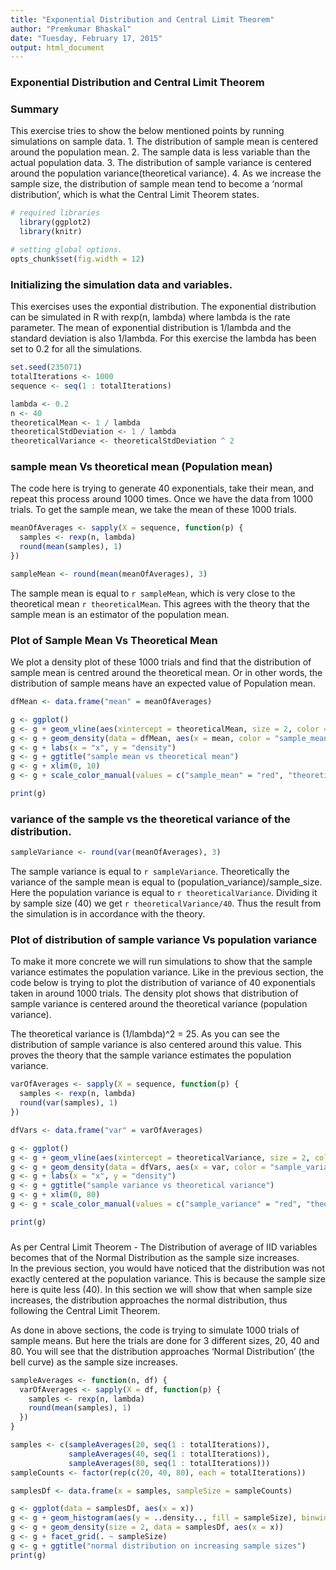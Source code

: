 ```yaml
---
title: "Exponential Distribution and Central Limit Theorem"
author: "Premkumar Bhaskal"
date: "Tuesday, February 17, 2015"
output: html_document
---
```

### Exponential Distribution and Central Limit Theorem

### Summary
This exercise tries to show the below mentioned points by running simulations on sample data.
  1. The distribution of sample mean is centered around the population mean.
  2. The sample data is less variable than the actual population data. 
  3. The distribution of sample variance is centered around the population variance(theoretical variance).
  4. As we increase the sample size, the distribution of sample mean tend to become a 'normal distribution', which is what the Central Limit Theorem states.

```r
# required libraries
  library(ggplot2)
  library(knitr)
```

```r
# setting global options.
opts_chunk$set(fig.width = 12)
```

### Initializing the simulation data and variables.
This exercises uses the expontial distribution. The exponential distribution can be simulated in R with rexp(n, lambda) where lambda is the rate parameter. The mean of exponential distribution is 1/lambda and the standard deviation is also 1/lambda.
For this exercise the lambda has been set to 0.2 for all the simulations.
```r
set.seed(235071)
totalIterations <- 1000
sequence <- seq(1 : totalIterations)

lambda <- 0.2
n <- 40
theoreticalMean <- 1 / lambda
theoreticalStdDeviation <- 1 / lambda
theoreticalVariance <- theoreticalStdDeviation ^ 2

```


### sample mean Vs theoretical mean (Population mean)
The code here is trying to generate 40 exponentials, take their mean, and repeat this process around 1000 times. Once we have the data from 1000 trials. To get the sample mean, we take the mean of these 1000 trials.

```r

meanOfAverages <- sapply(X = sequence, function(p) {
  samples <- rexp(n, lambda)
  round(mean(samples), 1)
})

sampleMean <- round(mean(meanOfAverages), 3)

```

The sample mean is equal to `r sampleMean`, which is very close to the theoretical mean `r theoreticalMean`. This agrees with the theory that the sample mean is an estimator of the population mean.


### Plot of Sample Mean Vs Theoretical Mean
We plot a density plot of these 1000 trials and find that the distribution of sample mean is centred around the theoretical mean. Or in other words, the distribution of sample means have an expected value of Population mean.

```r

dfMean <- data.frame("mean" = meanOfAverages)

g <- ggplot()
g <- g + geom_vline(aes(xintercept = theoreticalMean, size = 2, color = "theoretical_mean"))
g <- g + geom_density(data = dfMean, aes(x = mean, color = "sample_mean"), size = 2)
g <- g + labs(x = "x", y = "density")
g <- g + ggtitle("sample mean vs theoretical mean")
g <- g + xlim(0, 10)
g <- g + scale_color_manual(values = c("sample_mean" = "red", "theoretical_mean" = "blue"))

print(g)

```

### variance of the sample vs the theoretical variance of the distribution.
```r
sampleVariance <- round(var(meanOfAverages), 3)
```

The sample variance is equal to `r sampleVariance`. Theoretically the variance of the sample mean is equal to
(population_variance)/sample_size.
Here the population variance is equal to `r theoreticalVariance`. Dividing it by sample size (40) we get 
`r theoreticalVariance/40`. Thus the result from the simulation is in accordance with the theory.


### Plot of distribution of sample variance Vs population variance
To make it more concrete we will run simulations to show that the sample variance estimates the population variance.
Like in the previous section, the code below is trying to plot the distribution of variance of 40 exponentials taken in around 
1000 trials. The density plot shows that distribution of sample variance is centered around the theoretical variance (population variance).

The theoretical variance is (1/lambda)^2 = 25. As you can see the distribution of sample variance is also centered around this value. This proves the theory that the sample variance estimates the population variance.

``` r
varOfAverages <- sapply(X = sequence, function(p) {
  samples <- rexp(n, lambda)
  round(var(samples), 1)
})

dfVars <- data.frame("var" = varOfAverages)

g <- ggplot()
g <- g + geom_vline(aes(xintercept = theoreticalVariance, size = 2, color = "theoretical_variance"))
g <- g + geom_density(data = dfVars, aes(x = var, color = "sample_variance"), size = 2)
g <- g + labs(x = "x", y = "density")
g <- g + ggtitle("sample variance vs theoretical variance")
g <- g + xlim(0, 80)
g <- g + scale_color_manual(values = c("sample_variance" = "red", "theoretical_variance" = "blue"))

print(g)
```

### 
As per Central Limit Theorem - The Distribution of average of IID variables becomes that of the Normal Distribution as the sample size increases.  
In the previous section, you would have noticed that the distribution was not exactly centered at the population variance. This is because the sample size here is quite less (40). In this section we will show that when sample size increases, the distribution approaches the normal distribution, thus following the Central Limit Theorem.

As done in above sections, the code is trying to simulate 1000 trials of sample means. But here the trials are done for 3 different
sizes, 20, 40 and 80. You will see that the distribution approaches 'Normal Distribution' (the bell curve) as the sample size increases.
``` r
sampleAverages <- function(n, df) {
  varOfAverages <- sapply(X = df, function(p) {
    samples <- rexp(n, lambda)
    round(mean(samples), 1)
  })
}

samples <- c(sampleAverages(20, seq(1 : totalIterations)), 
             sampleAverages(40, seq(1 : totalIterations)),
             sampleAverages(80, seq(1 : totalIterations)))
sampleCounts <- factor(rep(c(20, 40, 80), each = totalIterations))

samplesDf <- data.frame(x = samples, sampleSize = sampleCounts)

g <- ggplot(data = samplesDf, aes(x = x))
g <- g + geom_histogram(aes(y = ..density.., fill = sampleSize), binwidth = 0.1, colour = "black")
g <- g + geom_density(size = 2, data = samplesDf, aes(x = x))
g <- g + facet_grid(. ~ sampleSize)
g <- g + ggtitle("normal distribution on increasing sample sizes")
print(g)


```